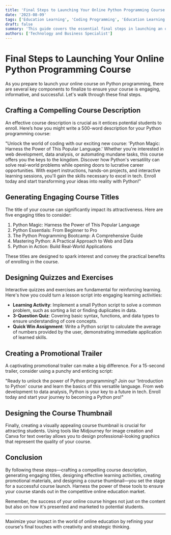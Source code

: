 ```yaml
---
title: 'Final Steps to Launching Your Online Python Programming Course'
date: '2023-08-09'
tags: ['Education Learning', 'Coding Programming', 'Education Learning', 'Business Marketing']
draft: false
summary: 'This guide covers the essential final steps in launching an online course, from writing captivating course descriptions to creating quizzes and promotional trailers.'
authors: ['Technology and Business Specialist']
---
```


# Final Steps to Launching Your Online Python Programming Course

As you prepare to launch your online course on Python programming, there are several key components to finalize to ensure your course is engaging, informative, and successful. Let's walk through these final steps.

## Crafting a Compelling Course Description

An effective course description is crucial as it entices potential students to enroll. Here’s how you might write a 500-word description for your Python programming course:

"Unlock the world of coding with our exciting new course: 'Python Magic: Harness the Power of This Popular Language.' Whether you're interested in web development, data analysis, or automating mundane tasks, this course offers you the keys to the kingdom. Discover how Python's versatility can solve real-world problems while opening doors to lucrative career opportunities. With expert instructions, hands-on projects, and interactive learning sessions, you'll gain the skills necessary to excel in tech. Enroll today and start transforming your ideas into reality with Python!"

## Generating Engaging Course Titles

The title of your course can significantly impact its attractiveness. Here are five engaging titles to consider:
1. Python Magic: Harness the Power of This Popular Language
2. Python Essentials: From Beginner to Pro
3. The Python Programming Bootcamp: A Comprehensive Guide
4. Mastering Python: A Practical Approach to Web and Data
5. Python in Action: Build Real-World Applications

These titles are designed to spark interest and convey the practical benefits of enrolling in the course.

## Designing Quizzes and Exercises

Interactive quizzes and exercises are fundamental for reinforcing learning. Here's how you could turn a lesson script into engaging learning activities:
- **Learning Activity**: Implement a small Python script to solve a common problem, such as sorting a list or finding duplicates in data.
- **3-Question Quiz**: Covering basic syntax, functions, and data types to ensure understanding of core concepts.
- **Quick Win Assignment**: Write a Python script to calculate the average of numbers provided by the user, demonstrating immediate application of learned skills.

## Creating a Promotional Trailer

A captivating promotional trailer can make a big difference. For a 15-second trailer, consider using a punchy and enticing script:

"Ready to unlock the power of Python programming? Join our 'Introduction to Python' course and learn the basics of this versatile language. From web development to data analysis, Python is your key to a future in tech. Enroll today and start your journey to becoming a Python pro!"

## Designing the Course Thumbnail

Finally, creating a visually appealing course thumbnail is crucial for attracting students. Using tools like Midjourney for image creation and Canva for text overlay allows you to design professional-looking graphics that represent the quality of your course.

## Conclusion

By following these steps—crafting a compelling course description, generating engaging titles, designing effective learning activities, creating promotional materials, and designing a course thumbnail—you set the stage for a successful course launch. Harness the power of these tools to ensure your course stands out in the competitive online education market.

Remember, the success of your online course hinges not just on the content but also on how it's presented and marketed to potential students.

---

Maximize your impact in the world of online education by refining your course's final touches with creativity and strategic thinking.
